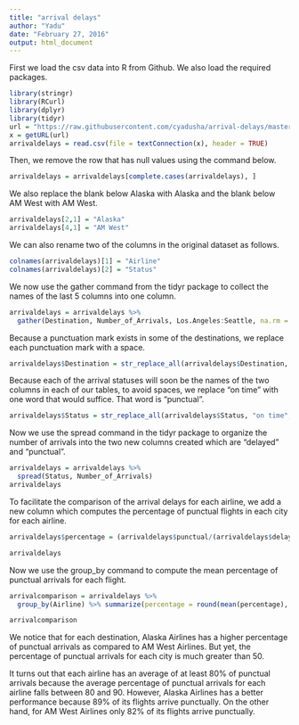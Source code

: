 ```yaml
---
title: "arrival delays"
author: "Yadu"
date: "February 27, 2016"
output: html_document
---
```


First we load the csv data into R from Github. We also load the required packages.

```r
library(stringr)
library(RCurl)
library(dplyr)
library(tidyr)
url = "https://raw.githubusercontent.com/cyadusha/arrival-delays/master/arrival%20delays.csv"
x = getURL(url)
arrivaldelays = read.csv(file = textConnection(x), header = TRUE)
```

Then, we remove the row that has null values using the command below.

```r
arrivaldelays = arrivaldelays[complete.cases(arrivaldelays), ]
```

We also replace the blank below Alaska with Alaska and the blank below AM West with AM West.

```r
arrivaldelays[2,1] = "Alaska"
arrivaldelays[4,1] = "AM West"
```

We can also rename two of the columns in the original dataset as follows.

```r
colnames(arrivaldelays)[1] = "Airline"
colnames(arrivaldelays)[2] = "Status"
```

We now use the gather command from the tidyr package to collect the names of the last 5 columns into one column.

```r
arrivaldelays = arrivaldelays %>%
  gather(Destination, Number_of_Arrivals, Los.Angeles:Seattle, na.rm = T)
```

Because a punctuation mark exists in some of the destinations, we replace each punctuation mark with a space.

```r
arrivaldelays$Destination = str_replace_all(arrivaldelays$Destination, "[[:punct:]]", " ")
```

Because each of the arrival statuses will soon be the names of the two columns in each of our tables, to avoid spaces, we replace "on time" with one word that would suffice. That word is "punctual".

```r
arrivaldelays$Status = str_replace_all(arrivaldelays$Status, "on time", "punctual")
```

Now we use the spread command in the tidyr package to organize the number of arrivals into the two new columns created which are "delayed" and "punctual".

```r
arrivaldelays = arrivaldelays %>%
  spread(Status, Number_of_Arrivals)
arrivaldelays
```

To facilitate the comparison of the arrival delays for each airline, we add a new column which computes the percentage of punctual flights in each city for each airline.  

```r
arrivaldelays$percentage = (arrivaldelays$punctual/(arrivaldelays$delayed + arrivaldelays$punctual))*100
```

```r
arrivaldelays
```

Now we use the group_by command to compute the mean percentage of punctual arrivals for each flight.

```r
arrivalcomparison = arrivaldelays %>%
  group_by(Airline) %>% summarize(percentage = round(mean(percentage), 0))
```

```r
arrivalcomparison
```

We notice that for each destination, Alaska Airlines has a higher percentage of punctual arrivals as compared to AM West Airlines. But yet, the percentage of punctual arrivals for each city is much greater than 50.


It turns out that each airline has an average of at least 80% of punctual arrivals because the average percentage of punctual arrivals for each airline falls between 80 and 90. However, Alaska Airlines has a better performance because 89% of its flights arrive punctually. On the other hand, for AM West Airlines only 82% of its flights arrive punctually. 

